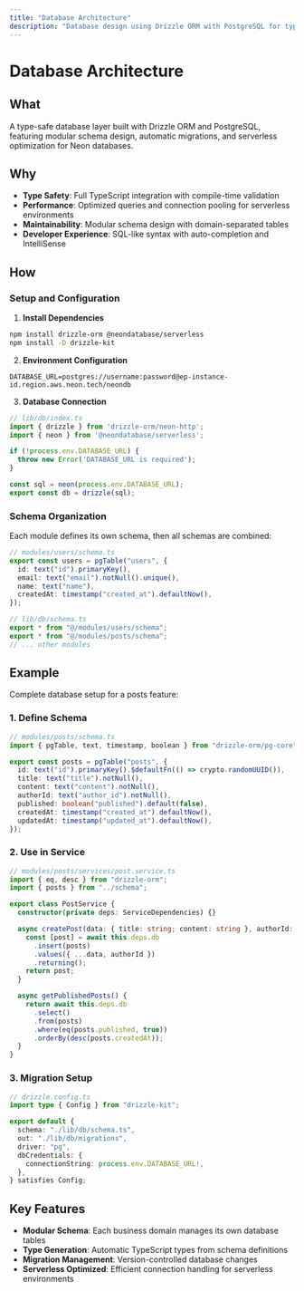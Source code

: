 ```yaml
---
title: "Database Architecture"
description: "Database design using Drizzle ORM with PostgreSQL for type-safe, performant data access"
---
```


# Database Architecture

## What

A type-safe database layer built with Drizzle ORM and PostgreSQL, featuring modular schema design, automatic migrations, and serverless optimization for Neon databases.

## Why

- **Type Safety**: Full TypeScript integration with compile-time validation
- **Performance**: Optimized queries and connection pooling for serverless environments
- **Maintainability**: Modular schema design with domain-separated tables
- **Developer Experience**: SQL-like syntax with auto-completion and IntelliSense

## How

### Setup and Configuration

1. **Install Dependencies**
```bash
npm install drizzle-orm @neondatabase/serverless
npm install -D drizzle-kit
```

2. **Environment Configuration**
```env
DATABASE_URL=postgres://username:password@ep-instance-id.region.aws.neon.tech/neondb
```

3. **Database Connection**
```typescript
// lib/db/index.ts
import { drizzle } from 'drizzle-orm/neon-http';
import { neon } from '@neondatabase/serverless';

if (!process.env.DATABASE_URL) {
  throw new Error('DATABASE_URL is required');
}

const sql = neon(process.env.DATABASE_URL);
export const db = drizzle(sql);
```

### Schema Organization

Each module defines its own schema, then all schemas are combined:

```typescript
// modules/users/schema.ts
export const users = pgTable("users", {
  id: text("id").primaryKey(),
  email: text("email").notNull().unique(),
  name: text("name"),
  createdAt: timestamp("created_at").defaultNow(),
});

// lib/db/schema.ts
export * from "@/modules/users/schema";
export * from "@/modules/posts/schema";
// ... other modules
```

## Example

Complete database setup for a posts feature:

### 1. Define Schema
```typescript
// modules/posts/schema.ts
import { pgTable, text, timestamp, boolean } from "drizzle-orm/pg-core";

export const posts = pgTable("posts", {
  id: text("id").primaryKey().$defaultFn(() => crypto.randomUUID()),
  title: text("title").notNull(),
  content: text("content").notNull(),
  authorId: text("author_id").notNull(),
  published: boolean("published").default(false),
  createdAt: timestamp("created_at").defaultNow(),
  updatedAt: timestamp("updated_at").defaultNow(),
});
```

### 2. Use in Service
```typescript
// modules/posts/services/post.service.ts
import { eq, desc } from "drizzle-orm";
import { posts } from "../schema";

export class PostService {
  constructor(private deps: ServiceDependencies) {}

  async createPost(data: { title: string; content: string }, authorId: string) {
    const [post] = await this.deps.db
      .insert(posts)
      .values({ ...data, authorId })
      .returning();
    return post;
  }

  async getPublishedPosts() {
    return await this.deps.db
      .select()
      .from(posts)
      .where(eq(posts.published, true))
      .orderBy(desc(posts.createdAt));
  }
}
```

### 3. Migration Setup
```typescript
// drizzle.config.ts
import type { Config } from "drizzle-kit";

export default {
  schema: "./lib/db/schema.ts",
  out: "./lib/db/migrations",
  driver: "pg",
  dbCredentials: {
    connectionString: process.env.DATABASE_URL!,
  },
} satisfies Config;
```

## Key Features

- **Modular Schema**: Each business domain manages its own database tables
- **Type Generation**: Automatic TypeScript types from schema definitions
- **Migration Management**: Version-controlled database changes
- **Serverless Optimized**: Efficient connection handling for serverless environments